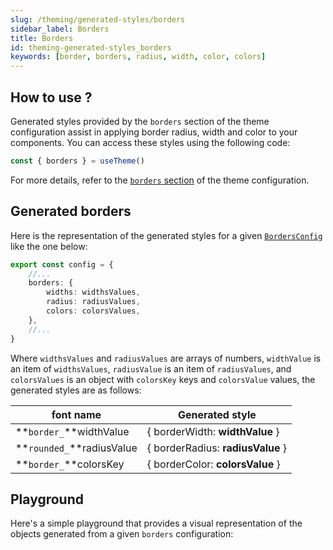```yaml
---
slug: /theming/generated-styles/borders
sidebar_label: Borders
title: Borders
id: theming-generated-styles_borders
keywords: [border, borders, radius, width, color, colors]
---
```


## How to use ?

Generated styles provided by the `borders` section of the theme configuration assist in applying border radius, width and color to your components.
You can access these styles using the following code:

```javascript
const { borders } = useTheme()
```

For more details, refer to the [`borders` section](/docs/theming/api-reference#bordersconfig) of the theme configuration.

## Generated borders

Here is the representation of the generated styles for a given
[`BordersConfig`](/docs/theming/api-reference#bordersconfig) like the one below:

```ts title=/src/theme/theme.config.ts
export const config = {
    //...
    borders: {
        widths: widthsValues,
        radius: radiusValues,
        colors: colorsValues,
    },
    //...
}
```

Where `widthsValues` and `radiusValues` are arrays of numbers, `widthValue` is an item of `widthsValues`, `radiusValue` is an item of `radiusValues`, and `colorsValues` is an object with
`colorsKey` keys and `colorsValue` values, the generated styles are as follows:

| font name                 | Generated style                   |
|---------------------------|-----------------------------------|
| **`border_`**widthValue   | { borderWidth: **widthValue** }   |
| **`rounded_`**radiusValue | { borderRadius: **radiusValue** } |
| **`border_`**colorsKey    | { borderColor: **colorsValue** }  |


## Playground
Here's a simple playground that provides a visual representation of the objects generated from a given `borders` configuration:

<Borders />
